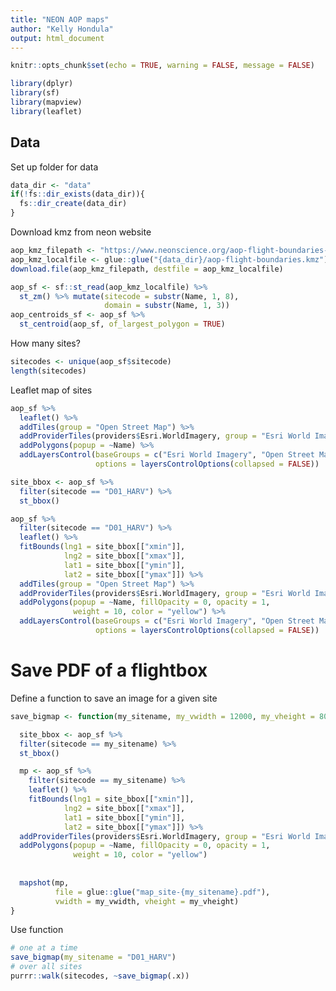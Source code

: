 ```yaml
---
title: "NEON AOP maps"
author: "Kelly Hondula"
output: html_document
---
```


```r
knitr::opts_chunk$set(echo = TRUE, warning = FALSE, message = FALSE)
```

```r
library(dplyr)
library(sf)
library(mapview)
library(leaflet)
```

## Data

Set up folder for data

```r
data_dir <- "data"
if(!fs::dir_exists(data_dir)){
  fs::dir_create(data_dir)
}
```

Download kmz from neon website

```r
aop_kmz_filepath <- "https://www.neonscience.org/aop-flight-boundaries-kmz"
aop_kmz_localfile <- glue::glue("{data_dir}/aop-flight-boundaries.kmz")
download.file(aop_kmz_filepath, destfile = aop_kmz_localfile)
```

```r
aop_sf <- sf::st_read(aop_kmz_localfile) %>% 
  st_zm() %>% mutate(sitecode = substr(Name, 1, 8),
                     domain = substr(Name, 1, 3))
aop_centroids_sf <- aop_sf %>% 
  st_centroid(aop_sf, of_largest_polygon = TRUE)
```

How many sites? 

```r
sitecodes <- unique(aop_sf$sitecode)
length(sitecodes)
```

Leaflet map of sites

```r
aop_sf %>%
  leaflet() %>%
  addTiles(group = "Open Street Map") %>%
  addProviderTiles(providers$Esri.WorldImagery, group = "Esri World Imagery") %>%
  addPolygons(popup = ~Name) %>%
  addLayersControl(baseGroups = c("Esri World Imagery", "Open Street Map"),
                   options = layersControlOptions(collapsed = FALSE))
```

```r
site_bbox <- aop_sf %>%
  filter(sitecode == "D01_HARV") %>%
  st_bbox()

aop_sf %>%
  filter(sitecode == "D01_HARV") %>%
  leaflet() %>%
  fitBounds(lng1 = site_bbox[["xmin"]],
            lng2 = site_bbox[["xmax"]],
            lat1 = site_bbox[["ymin"]],
            lat2 = site_bbox[["ymax"]]) %>%
  addTiles(group = "Open Street Map") %>%
  addProviderTiles(providers$Esri.WorldImagery, group = "Esri World Imagery") %>%
  addPolygons(popup = ~Name, fillOpacity = 0, opacity = 1,
              weight = 10, color = "yellow") %>%
  addLayersControl(baseGroups = c("Esri World Imagery", "Open Street Map"),
                   options = layersControlOptions(collapsed = FALSE))
```

# Save PDF of a flightbox

Define a function to save an image for a given site

```r
save_bigmap <- function(my_sitename, my_vwidth = 12000, my_vheight = 8000){

  site_bbox <- aop_sf %>%
  filter(sitecode == my_sitename) %>%
  st_bbox()

  mp <- aop_sf %>%
    filter(sitecode == my_sitename) %>%
    leaflet() %>%
    fitBounds(lng1 = site_bbox[["xmin"]],
            lng2 = site_bbox[["xmax"]],
            lat1 = site_bbox[["ymin"]],
            lat2 = site_bbox[["ymax"]]) %>%
  addProviderTiles(providers$Esri.WorldImagery, group = "Esri World Imagery") %>%
  addPolygons(popup = ~Name, fillOpacity = 0, opacity = 1,
              weight = 10, color = "yellow") 
  
  
  mapshot(mp, 
          file = glue::glue("map_site-{my_sitename}.pdf"), 
          vwidth = my_vwidth, vheight = my_vheight)
}

```

Use function

```r
# one at a time
save_bigmap(my_sitename = "D01_HARV")
# over all sites
purrr::walk(sitecodes, ~save_bigmap(.x))
```

